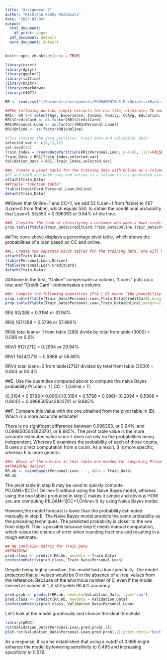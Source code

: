 ```yaml
---
title: "Assignment 3"
author: "Rishitha Reddy Muddasani"
date: "2023-03-04"
output:
  html_document:
    df_print: paged
  pdf_document: default
  word_document: default
---
```


```r
knitr::opts_chunk$set(echo = TRUE)
```
```r
library(caret)
library(dplyr)
library(ggplot2)
library(lattice)
library(knitr)
library(rmarkdown)
library(e1071)
```

```r
RR <- read.csv("~/Documents/assignments/FUNDAMENTALS ML/UniversalBank.csv")
```

```r
##The following portion simply extracts the csv file, eliminates ID and zip code (like last time, but pointlessly), and then makes the suitable variables factors,change numerical variables to categorical first.
RR1<- RR %>% select(Age, Experience, Income, Family, CCAvg, Education, Mortgage, Personal.Loan, Securities.Account, CD.Account, Online, CreditCard)
RR1$CreditCard <- as.factor(RR1$CreditCard)
RR1$Personal.Loan <- as.factor((RR1$Personal.Loan))
RR1$Online <- as.factor(RR1$Online)
```

```r
#This creates the data partition, train data and validation data
selected.var <- c(8,11,12)
set.seed(23)
Train_Index = createDataPartition(RR1$Personal.Loan, p=0.60, list=FALSE)
Train_Data = RR1[Train_Index,selected.var]
Validation_Data = RR1[-Train_Index,selected.var]
```

```r
##A. Create a pivot table for the training data with Online as a column variable, CC as a row variable,and Loan as a secondary row variable. The values inside the table should convey the count. In R use functions melt() and cast(), or function table(). In Python, use panda dataframe methods melt() and pivot().
#CC and LOAN are both rows and online is a column in the generated pivot table.
attach(Train_Data)
##ftable "function table". 
ftable(CreditCard,Personal.Loan,Online)
detach(Train_Data)
```

##Given that Online=1 and CC=1, we add 53 (Loan=1 from ftable) to 497 (Loan=0 from ftable), which equals 550, to obtain the conditional probability that Loan=1. 53/550 = 0.096363 or 9.64% of the time.

```r
##B. Consider the task of classifying a customer who owns a bank credit card and is actively using online banking services. Looking at the pivot table, what is the probability that this customer will accept the loan offer? [This is the probability of loan acceptance (Loan = 1) conditional on having a bank credit card (CC = 1) and being an active user of online banking services (Online = 1)].
prop.table(ftable(Train_Data$CreditCard,Train_Data$Online,Train_Data$Personal.Loan),margin=1)
```

##The code above displays a percentage pivot table, which shows the probabilities of a loan based on CC and online.

```r
##C. Create two separate pivot tables for the training data. One will have Loan (rows) as a function of Online (columns) and the other will have Loan (rows) as a function of CC.
attach(Train_Data)
ftable(Personal.Loan,Online)
ftable(Personal.Loan,CreditCard)
detach(Train_Data)
```

##Above in the first, "Online" compensates a column, "Loans" puts up a row, and "Credit Card" compensates a column.

```r
##D. Compute the following quantities [P(A | B) means “the probability ofA given B”]:  
prop.table(ftable(Train_Data$Personal.Loan,Train_Data$CreditCard),margin=)
prop.table(ftable(Train_Data$Personal.Loan,Train_Data$Online),margin=1)
```

RRi) 92/288 = 0.3194 or 31.94%

RRii) 167/288 = 0.5798 or 57.986%

RRiii) total loans= 1 from table (288) divide by total from table (3000) = 0.096 or 9.6%

RRiV) 812/2712 = 0.2994 or 29.94%

RRV) 1624/2712 = 0.5988 or 59.88%

RRVi) total loans=0 from table(2712) divided by total from table (3000) = 0.904 or 90.4%

##E. Use the quantities computed above to compute the naive Bayes probability P(Loan = 1 | CC = 1,Online = 1).

(0.3194 * 0.5798 * 0.096)/[(0.3194 * 0.5798 * 0.096)+(0.2994 * 0.5988 * 0.904)] = 0.0988505642823701 or 9.885%

##F. Compare this value with the one obtained from the pivot table in (B). Which is a more accurate estimate? 

There is no significant difference between 0.096363, or 9.64%, and 0.0988505642823701, or 9.885%. The pivot table value is the more accurate estimated value since it does not rely on the probabilities being independent. Whereas E examines the probability of each of those counts, B uses a direct computation from a count. As a result, B is more specific, whereas E is more generic.

```r
##G. Which of the entries in this table are needed for computing P(Loan = 1 | CC = 1, Online = 1)? Run naive Bayes on the data. Examine the model output on training data, and find the entry that corresponds to P(Loan = 1 | CC = 1, Online = 1). Compare this to the number you obtained in (E). 
##TRAINING dataset
RR.nb <- naiveBayes(Personal.Loan ~ ., data = Train_Data)
RR.nb
```
The pivot table in step B may be used to quickly compute P(LOAN=1|CC=1,Online=1) without using the Naive Bayes model, whereas using the two tables produced in step C makes it simple and obvious HOW you are computing P(LOAN=1|CC=1,Online=1) by using Naive Bayes model.

However,the model forecast is lower than the probability estimated manually in step E. The Naive Bayes model predicts the same probability as the preceding techniques. The predicted probability is closer to the one from step B. This is possible because step E needs manual computation, which raises the chance of error when rounding fractions and resulting in a rough estimate.

```r
## NB confusion matrix for Train_Data
##TRAINING
pred.class <- predict(RR.nb, newdata = Train_Data)
confusionMatrix(pred.class, Train_Data$Personal.Loan)
```

Despite being highly sensitive, this model had a low specificity. The model projected that all values would be 0 in the absence of all real values from the reference. Because of the enormous number of 0, even if the model missed all values of 1, it still yields 90.4% accuracy.

```r
pred.prob <- predict(RR.nb, newdata=Validation_Data, type="raw")
pred.class <- predict(RR.nb, newdata = Validation_Data)
confusionMatrix(pred.class, Validation_Data$Personal.Loan)
```

Let's look at the model graphically and choose the ideal threshold.

```r
library(pROC)
roc(Validation_Data$Personal.Loan,pred.prob[,1])
plot.roc(Validation_Data$Personal.Loan,pred.prob[,1],print.thres="best")
```

As a response, it can be established that using a cutoff of 0.906 might enhance the model by lowering sensitivity to 0.495 and increasing specificity to 0.576.
